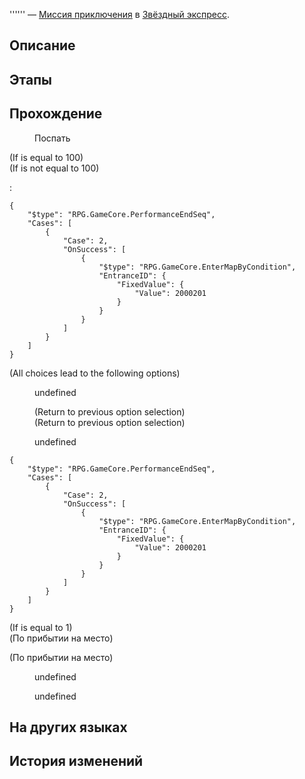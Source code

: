 {{Дополнить|Диалоги.}}
{{Миссия Инфобокс
|id              = 4340142
|Название        = 
|Изображение     = Миссия Освоения .png
|Тип             = Миссия приключения
|События         = 
|Глава           = 
|Условия         = Завершена [[Миссия приключения]] ''[[Идеи декора для космического дома: Введение]]''
|Персонажи       = Первопроходец
|СтартЛокация    = [[Звёздный экспресс]] — [[Вагон для вечеринок]]
|Локации         = Вагон для вечеринок
|Предыдущая      = Идеи декора для космического дома: Введение
|Следующая       = 
|Награды         = 
}}
'''''' — [[Миссия приключения]] в [[Звёздный экспресс]].

==Описание==
{{Описание|<!--официальное описание из Перекрёстка судеб-->}}

==Этапы==


==Прохождение==
{{Дополнить}}


:{{Диалог|?}} Поспать
;(If {{F|Progress_PartyTrainGlobal}} is equal to 100)
:<!--Unknown TalkSentence: 434045001-->
:<!--Unknown TalkSentence: 434045002-->
:<!--Unknown TalkSentence: 434045003-->
:<!--Unknown TalkSentence: 434045004-->
;(If {{F|Progress_PartyTrainGlobal}} is not equal to 100)
:<!--Unknown TalkSentence: 434045001-->
:<!--Unknown TalkSentence: 434045002-->
:<!--Unknown TalkSentence: 434045003-->
:<!--Unknown TalkSentence: 434045004-->
:<pre>{
	"$type": "RPG.GameCore.PerformanceEndSeq",
	"Cases": [
		{
			"Case": 2,
			"OnSuccess": [
				{
					"$type": "RPG.GameCore.EnterMapByCondition",
					"EntranceID": {
						"FixedValue": {
							"Value": 2000201
						}
					}
				}
			]
		}
	]
}</pre>
;(All choices lead to the following options)
:{{Диалог|Стрелка}} undefined
:<!--Unknown TalkSentence: 434045101-->
:<!--Unknown TalkSentence: 434045102-->
:;(Return to previous option selection)
:;(Return to previous option selection)
:{{Диалог|Выход}} undefined
:<!--Unknown TalkSentence: 434045007-->
<pre>{
	"$type": "RPG.GameCore.PerformanceEndSeq",
	"Cases": [
		{
			"Case": 2,
			"OnSuccess": [
				{
					"$type": "RPG.GameCore.EnterMapByCondition",
					"EntranceID": {
						"FixedValue": {
							"Value": 2000201
						}
					}
				}
			]
		}
	]
}</pre>
;(If {{F|MissionCV-4340142-1}} is equal to 1)
;(По прибытии на место)

;(По прибытии на место)
<!--Unknown TalkSentence: 434045115-->
<!--Unknown TalkSentence: 434045116-->
:{{Диалог|Стрелка}} undefined
:{{Диалог|Стрелка}} undefined
<!--Unknown TalkSentence: 434045118-->
<!--Unknown TalkSentence: 434045121-->
{{Диалог Конец}}

==На других языках==
{{На других языках
|en   = 
|zhs  = 
|zht  = 
|ja   = 
|ko   = 
|es   = 
|fr   = 
|ru   = 
|th   = 
|vi   = 
|de   = 
|id   = 
|pt   = 
}}

==История изменений==
{{История изменений|2.7}}
